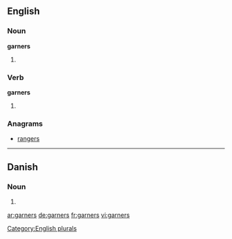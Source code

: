 ==English==

===Noun===
'''garners'''

# {{plural of |[[garner]]}}

===Verb===
'''garners'''

# {{third-person singular of|garner}}

===Anagrams===
* [[rangers#English|rangers]]

[[Category:English plurals]]

----

==Danish==

===Noun===
{{head|da|noun form|g=n}}

# {{form of|genitive plural indefinite|garn|lang=da}}

[[ar:garners]]
[[de:garners]]
[[fr:garners]]
[[vi:garners]]